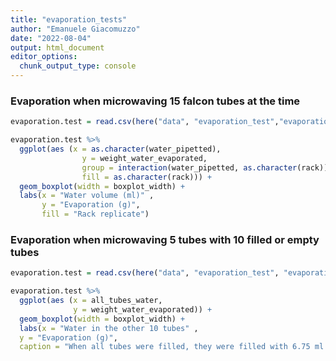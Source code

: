 ```yaml
---
title: "evaporation_tests"
author: "Emanuele Giacomuzzo"
date: "2022-08-04"
output: html_document
editor_options: 
  chunk_output_type: console
---
```


### Evaporation when microwaving 15 falcon tubes at the time

```r
evaporation.test = read.csv(here("data", "evaporation_test","evaporation_test_right.csv"), header = TRUE)

evaporation.test %>%
  ggplot(aes (x = as.character(water_pipetted),
                y = weight_water_evaporated,
                group = interaction(water_pipetted, as.character(rack)),
                fill = as.character(rack))) +
  geom_boxplot(width = boxplot_width) +
  labs(x = "Water volume (ml)" , 
       y = "Evaporation (g)", 
       fill = "Rack replicate")
```

### Evaporation when microwaving 5 tubes with 10 filled or empty tubes

```r
evaporation.test = read.csv(here("data", "evaporation_test", "evaporation_test_fill_nofill.csv"), header = TRUE)

evaporation.test %>%
  ggplot(aes (x = all_tubes_water,
              y = weight_water_evaporated)) +
  geom_boxplot(width = boxplot_width) +
  labs(x = "Water in the other 10 tubes" , 
  y = "Evaporation (g)", 
  caption = "When all tubes were filled, they were filled with 6.75 ml of deionised water.")
```
